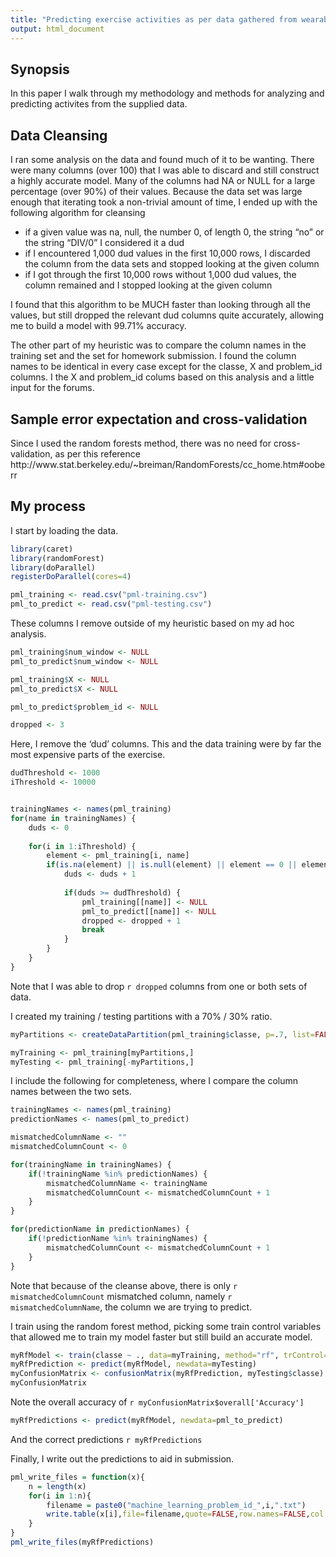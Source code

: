```yaml
---
title: "Predicting exercise activities as per data gathered from wearable device(s)"
output: html_document
---
```


## Synopsis

In this paper I walk through my methodology and methods for analyzing and predicting activites from the supplied data.

## Data Cleansing

I ran some analysis on the data and found much of it to be wanting. There were many columns (over 100) that I was able to discard and still construct a highly accurate model. Many of the columns had NA or NULL for a large percentage (over 90%) of their values. Because the data set was large enough that iterating took a non-trivial amount of time, I ended up with the following algorithm for cleansing

 - if a given value was na, null, the number 0, of length 0, the string "no" or the string "DIV/0" I considered it a dud
 - if I encountered 1,000 dud values in the first 10,000 rows, I discarded the column from the data sets and stopped looking at the given column
 - if I got through the first 10,000 rows without 1,000 dud values, the column remained and I stopped looking at the given column

I found that this algorithm to be MUCH faster than looking through all the values, but still dropped the relevant dud columns quite accurately, allowing me to build a model with 99.71% accuracy.

The other part of my heuristic was to compare the column names in the training set and the set for homework submission. I found the column names to be identical in every case except for the classe, X and problem_id columns. I the X and problem_id colums based on this analysis and a little input for the forums.

## Sample error expectation and cross-validation

Since I used the random forests method, there was no need for cross-validation, as per this reference http://www.stat.berkeley.edu/~breiman/RandomForests/cc_home.htm#ooberr

## My process

I start by loading the data.

```r
library(caret)
library(randomForest)
library(doParallel)
registerDoParallel(cores=4)

pml_training <- read.csv("pml-training.csv")
pml_to_predict <- read.csv("pml-testing.csv")
```

These columns I remove outside of my heuristic based on my ad hoc analysis.

```r

pml_training$num_window <- NULL
pml_to_predict$num_window <- NULL

pml_training$X <- NULL
pml_to_predict$X <- NULL

pml_to_predict$problem_id <- NULL

dropped <- 3
```

Here, I remove the 'dud' columns. This and the data training were by far the most expensive parts of the exercise.

```r
dudThreshold <- 1000
iThreshold <- 10000


trainingNames <- names(pml_training)
for(name in trainingNames) {
    duds <- 0
    
    for(i in 1:iThreshold) {        
        element <- pml_training[i, name]
        if(is.na(element) || is.null(element) || element == 0 || element == "no" || nchar(as.character(element)) == 0 || element == "DIV/0") {
            duds <- duds + 1
            
            if(duds >= dudThreshold) {
                pml_training[[name]] <- NULL
                pml_to_predict[[name]] <- NULL
                dropped <- dropped + 1
                break
            }
        }
    }
}
```

Note that I was able to drop `r dropped` columns from one or both sets of data.

I created my training / testing partitions with a 70% / 30% ratio.

```r
myPartitions <- createDataPartition(pml_training$classe, p=.7, list=FALSE)

myTraining <- pml_training[myPartitions,]
myTesting <- pml_training[-myPartitions,]
```

I include the following for completeness, where I compare the column names between the two sets.

```r
trainingNames <- names(pml_training)
predictionNames <- names(pml_to_predict)

mismatchedColumnName <- ""
mismatchedColumnCount <- 0

for(trainingName in trainingNames) {
    if(!trainingName %in% predictionNames) {
        mismatchedColumnName <- trainingName
        mismatchedColumnCount <- mismatchedColumnCount + 1
    }
}

for(predictionName in predictionNames) {
    if(!predictionName %in% trainingNames) {
        mismatchedColumnCount <- mismatchedColumnCount + 1
    }
}
```

Note that because of the cleanse above, there is only `r mismatchedColumnCount` mismatched column, namely `r mismatchedColumnName`, the column we are trying to predict.

I train using the random forest method, picking some train control variables that allowed me to train my model faster but still build an accurate model.

```r
myRfModel <- train(classe ~ ., data=myTraining, method="rf", trControl=trainControl(number=5), ntree=101)
myRfPrediction <- predict(myRfModel, newdata=myTesting)
myConfusionMatrix <- confusionMatrix(myRfPrediction, myTesting$classe)
myConfusionMatrix
```

Note the overall accuracy of `r myConfusionMatrix$overall['Accuracy']`

```r
myRfPredictions <- predict(myRfModel, newdata=pml_to_predict)
```

And the correct predictions `r myRfPredictions`

Finally, I write out the predictions to aid in submission.

```r
pml_write_files = function(x){
    n = length(x)
    for(i in 1:n){
        filename = paste0("machine_learning_problem_id_",i,".txt")
        write.table(x[i],file=filename,quote=FALSE,row.names=FALSE,col.names=FALSE)
    }
}
pml_write_files(myRfPredictions)
```
